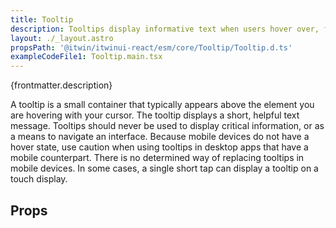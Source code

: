 ```yaml
---
title: Tooltip
description: Tooltips display informative text when users hover over, focus on, or tap an element.
layout: ./_layout.astro
propsPath: '@itwin/itwinui-react/esm/core/Tooltip/Tooltip.d.ts'
exampleCodeFile1: Tooltip.main.tsx
---
```



<p>{frontmatter.description}</p>

<LiveExample src={frontmatter.exampleCodeFile1} />

A tooltip is a small container that typically appears above the element you are hovering with your cursor. The tooltip displays a short, helpful text message. Tooltips should never be used to display critical information, or as a means to navigate an interface. Because mobile devices do not have a hover state, use caution when using tooltips in desktop apps that have a mobile counterpart. There is no determined way of replacing tooltips in mobile devices. In some cases, a single short tap can display a tooltip on a touch display.

## Props

<PropsTable path={frontmatter.propsPath} />
